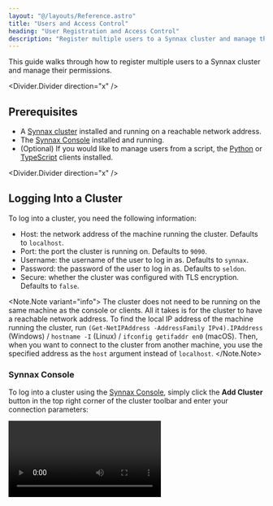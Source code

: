 ```yaml
---
layout: "@/layouts/Reference.astro"
title: "Users and Access Control"
heading: "User Registration and Access Control"
description: "Register multiple users to a Synnax cluster and manage their permissions."
---
```



This guide walks through how to register multiple users to a Synnax cluster and manage
their permissions.

<Divider.Divider direction="x" />

## Prerequisites

- A [Synnax cluster](/reference/cluster/installation) installed and running on a
  reachable network address.
- The [Synnax Console](/reference/console/get-started) installed and running.
- (Optional) If you would like to manage users from a script, the
  [Python](/reference/python-client/get-started) or
  [TypeScript](/reference/typescript-client/get-started) clients installed.

<Divider.Divider direction="x" />

## Logging Into a Cluster

To log into a cluster, you need the following information:

- Host: the network address of the machine running the cluster. Defaults to
  `localhost`.
- Port: the port the cluster is running on. Defaults to `9090`.
- Username: the username of the user to log in as. Defaults to `synnax`.
- Password: the password of the user to log in as. Defaults to `seldon`.
- Secure: whether the cluster was configured with TLS encryption. Defaults to `false`.

<Note.Note variant="info">
  The cluster does not need to be running on the same machine as the console or clients.
  All it takes is for the cluster to have a reachable network address. To find the local
  IP address of the machine running the cluster, run `(Get-NetIPAddress -AddressFamily
  IPv4).IPAddress` (Windows) / `hostname -I` (Linux) / `ifconfig getifaddr en0` (macOS).
  Then, when you want to connect to the cluster from another machine, you use the
  specified address as the `host` argument instead of `localhost`.
</Note.Note>

### Synnax Console

To log into a cluster using the [Synnax
Console](/reference/console/clusters#Adding%20a%20New%20Cluster), simply click the **Add
Cluster** button in the top right corner of the cluster toolbar and enter your
connection parameters:

<Video client:only="react" id="console/clusters/connect" />

### Python Client

There are two ways to log into a cluster using the Python client, the [`synnax
login`](/reference/python-client/get-started#The%20Synnax%20Login%20Command) command or
by directly [passing in your
credentials](/reference/python-client/get-started#Passing%20Credentials%20Directly):

```python
import synnax as sy

client = sy.Synnax(
    host="localhost",
    port=9090,
    username="synnax",
    password="seldon",
    secure=False
)
```

### TypeScript Client

To log in with the [TypeScript
client](/reference/typescript-client/get-started#Authenticating%20with%20a%20Cluster),
you can simply create a new client:

```typescript
import { Synnax } from "@synnaxlabs/client";

const client = new Synnax({
  host: "localhost",
  port: 9090,
  username: "synnax",
  password: "seldon",
  secure: false,
});
```

<Divider.Divider direction="x" />

## Registering Users

By default, Synnax clusters have a single root user, whose username is `synnax` and
password is `seldon`. The root user has full access to the cluster, and is granted
permissions to manage, create, and retrieve every single resource available in the
cluster.

When registering a new user, you must give them a username and a password. The new user
can log into your Synnax cluster by passing their new credentials into the login command
instead of the root user's credentials.

New users can be registered in the Synnax Console, or programmatically using the Python
or TypeScript clients.

### Synnax Console

Once you've logged into the cluster, you can register new users with the ["Register a
User"](/reference/console/users#Registering%20Users) command from the command palette.
The command palette can be opened by pressing `Ctrl+Shift+P` (Windows/Linux) or
`Cmd+Shift+P` (macOS), and also by clicking the search bar in the top of the screen and
typing `>`.

<Video client:only="react" id="console/users/register" controls />

### Python Client

To create a new user with the Python client, you can use the `user.create` method:

```python
client.user.create(
    username="new_user",
    password="password"
)
```

### TypeScript Client

To create a new user with the TypeScript client, you can use the `user.create` method:

```typescript
client.user.create({
  username: "new_user",
  password: "password",
});
```

<Divider.Divider direction="x" />

## Managing User Permissions

Users can have different [permissions](/reference/console/users#Editing%20Permissions)
in Synnax, which determines what they can and cannot do. Permissions can be managed in
the Synnax Console by finding a user in the resources toolbar on the left-hand side of
the screen, right-clicking a user, and selecting "Edit Permissions".

<Video client:only="react" id="console/users/permissions" controls />

<Divider.Divider direction="x" />

## Logging in as a New User

A new user can log into a cluster by downloading the console on their computer, and
connecting to a cluster using their username and password.

<Video client:only="react" id="guides/sys-admin/multiple-users/login" controls />

Since the new user does not have permissions to create or edit schematics, they will not
be able to do so from the console. Any workspaces that they create will be shown under
their name in the resources toolbar on the left-hand side of the screen.
